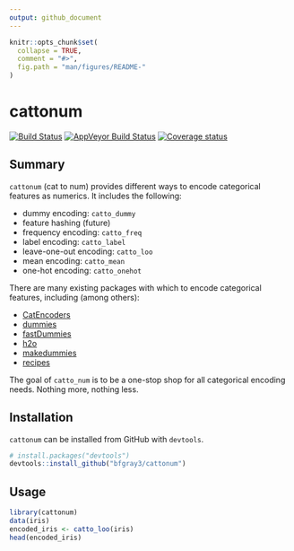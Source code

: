 ```yaml
---
output: github_document
---
```


<!-- README.md is generated from README.Rmd. Please edit that file -->

```r
knitr::opts_chunk$set(
  collapse = TRUE,
  comment = "#>",
  fig.path = "man/figures/README-"
)
```

# cattonum

[![Build Status](https://travis-ci.org/bfgray3/cattonum.svg?branch=master)](https://travis-ci.org/bfgray3/cattonum)
[![AppVeyor Build Status](https://ci.appveyor.com/api/projects/status/github/bfgray3/cattonum?branch=master&svg=true)](https://ci.appveyor.com/project/bfgray3/cattonum)
[![Coverage status](https://codecov.io/gh/bfgray3/cattonum/branch/master/graph/badge.svg)](https://codecov.io/github/bfgray3/cattonum?branch=master)

## Summary

`cattonum` (cat to num) provides different ways to encode categorical features as numerics.  It includes the following:

* dummy encoding: `catto_dummy`
* feature hashing (future)
* frequency encoding: `catto_freq`
* label encoding: `catto_label`
* leave-one-out encoding: `catto_loo`
* mean encoding: `catto_mean`
* one-hot encoding: `catto_onehot`

There are many existing packages with which to encode categorical features, including (among others):

* [CatEncoders](https://cran.r-project.org/web/packages/CatEncoders/index.html)
* [dummies](https://cran.r-project.org/web/packages/dummies/index.html)
* [fastDummies](https://cran.r-project.org/web/packages/fastDummies/index.html)
* [h2o](https://cran.r-project.org/web/packages/h2o/index.html)
* [makedummies](https://cran.r-project.org/web/packages/makedummies/index.html)
* [recipes](https://cran.r-project.org/web/packages/recipes/index.html)

The goal of `catto_num` is to be a one-stop shop for all categorical encoding needs.  Nothing more, nothing less.

## Installation

`cattonum` can be installed from GitHub with `devtools`.

```r
# install.packages("devtools")
devtools::install_github("bfgray3/cattonum")
```

## Usage

```r
library(cattonum)
data(iris)
encoded_iris <- catto_loo(iris)
head(encoded_iris)
```